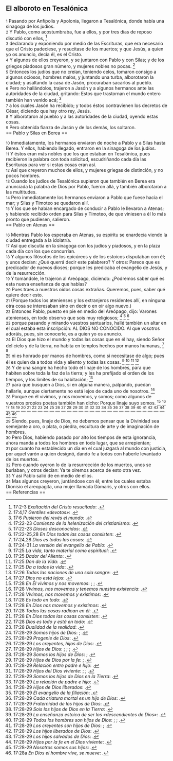 == El alboroto en Tesalónica ==

{{anchor|1}} <small>1</small> Pasando por Anfípolis y Apolonia, llegaron a Tesalónica, donde había una sinagoga de los judíos.<br>
{{anchor|2}} <small>2</small> Y Pablo, como acostumbraba, fue a ellos, y por tres días de reposo discutió con ellos, <ref>17:2-3 ''Exaltación del Cristo resucitado'': {{lib|LU|196|2|5}}.</ref><br>
{{anchor|3}} <small>3</small> declarando y exponiendo por medio de las Escrituras, que era necesario que el Cristo padeciese, y resucitase de los muertos; y que Jesús, a quien yo os anuncio, decía él, es el Cristo.<br>
{{anchor|4}} <small>4</small> Y algunos de ellos creyeron, y se juntaron con Pablo y con Silas; y de los griegos piadosos gran número, y mujeres nobles no pocas. <ref>17:4,17 ''Gentiles «devotos»'': {{lib|LU|121|2|5}}.</ref><br>
{{anchor|5}} <small>5</small> Entonces los judíos que no creían, teniendo celos, tomaron consigo a algunos ociosos, hombres malos, y juntando una turba, alborotaron la ciudad; y asaltando la casa de Jasón, procuraban sacarlos al pueblo.<br>
{{anchor|6}} <small>6</small> Pero no hallándolos, trajeron a Jasón y a algunos hermanos ante las autoridades de la ciudad, gritando: Estos que trastornan el mundo entero también han venido acá; <ref>17:6 ''Pusieron del revés el mundo'': {{lib|LU|195|6|9}}.</ref><br>
{{anchor|7}} <small>7</small> a los cuales Jasón ha recibido; y todos éstos contravienen los decretos de César, diciendo que hay otro rey, Jesús.<br>
{{anchor|8}} <small>8</small> Y alborotaron al pueblo y a las autoridades de la ciudad, oyendo estas cosas.<br>
{{anchor|9}} <small>9</small> Pero obtenida fianza de Jasón y de los demás, los soltaron.<br>
== Pablo y Silas en Berea ==

{{anchor|10}} <small>10</small> Inmediatamente, los hermanos enviaron de noche a Pablo y a Silas hasta Berea. Y ellos, habiendo llegado, entraron en la sinagoga de los judíos.<br>
{{anchor|11}} <small>11</small> Y éstos eran más nobles que los que estaban en Tesalónica, pues recibieron la palabra con toda solicitud, escudriñando cada día las Escrituras para ver si estas cosas eran así.<br>
{{anchor|12}} <small>12</small> Así que creyeron muchos de ellos, y mujeres griegas de distinción, y no pocos hombres.<br>
{{anchor|13}} <small>13</small> Cuando los judíos de Tesalónica supieron que también en Berea era anunciada la palabra de Dios por Pablo, fueron allá, y también alborotaron a las multitudes.<br>
{{anchor|14}} <small>14</small> Pero inmediatamente los hermanos enviaron a Pablo que fuese hacia el mar; y Silas y Timoteo se quedaron allí.<br>
{{anchor|15}} <small>15</small> Y los que se habían encargado de conducir a Pablo le llevaron a Atenas; y habiendo recibido orden para Silas y Timoteo, de que viniesen a él lo más pronto que pudiesen, salieron.<br>
== Pablo en Atenas ==

{{anchor|16}} <small>16</small> Mientras Pablo los esperaba en Atenas, su espíritu se enardecía viendo la ciudad entregada a la idolatría.<br>
{{anchor|17}} <small>17</small> Así que discutía en la sinagoga con los judíos y piadosos, y en la plaza cada día con los que concurrían.<br>
{{anchor|18}} <small>18</small> Y algunos filósofos de los epicúreos y de los estoicos disputaban con él; y unos decían: ¿Qué querrá decir este palabrero? Y otros: Parece que es predicador de nuevos dioses; porque les predicaba el evangelio de Jesús, y de la resurrección.<br>
{{anchor|19}} <small>19</small> Y tomándole, le trajeron al Areópago, diciendo: ¿Podremos saber qué es esta nueva enseñanza de que hablas?<br>
{{anchor|20}} <small>20</small> Pues traes a nuestros oídos cosas extrañas. Queremos, pues, saber qué quiere decir esto.<br>
{{anchor|21}} <small>21</small> (Porque todos los atenienses y los extranjeros residentes allí, en ninguna otra cosa se interesaban sino en decir o en oír algo nuevo.)<br>
{{anchor|22}} <small>22</small> Entonces Pablo, puesto en pie en medio del Areópago, dijo: Varones atenienses, en todo observo que sois muy religiosos; <ref>17:22-23 ''Comienzo de la helenización del cristianismo'': {{lib|LU|195|1|1}}.</ref> <ref>17:22-23 ''Dioses desconocidos'': {{lib|LU|87|5|1}}.</ref> <ref>17:22-25,28 ''En Dios todas las cosas consisten'': {{lib|LU|11|8|1}}.</ref><br>
{{anchor|23}} <small>23</small> porque pasando y mirando vuestros santuarios, hallé también un altar en el cual estaba esta inscripción: AL DIOS NO CONOCIDO. Al que vosotros adoráis, pues, sin conocerle, es a quien yo os anuncio.<br>
{{anchor|24}} <small>24</small> El Dios que hizo el mundo y todas las cosas que en él hay, siendo Señor del cielo y de la tierra, no habita en templos hechos por manos humanas, <ref>17:24,28 ''Dios es todas las cosas'': {{lib|LU|11|8|1}}.</ref> <ref>17:24-31 ''La versión del evangelio de Pablo'': {{lib|LU|195|1|1}}.</ref><br>
{{anchor|25}} <small>25</small> ni es honrado por manos de hombres, como si necesitase de algo; pues él es quien da a todos vida y aliento y todas las cosas. <ref>17:25 ''La vida, tanto material como espiritual'': {{lib|LU|36|6|1}}.</ref> <ref>17:25 ''Dador del Aliento'': {{lib|LU|45|4|3}}.</ref> <ref>17:25 ''Don de la Vida'': {{lib|LU|1|1|4}}.</ref> <ref>17:25 ''Da a todos la vida'': {{lib|LU|2|2|1}}.</ref><br>
{{anchor|26}} <small>26</small> Y de una sangre ha hecho todo el linaje de los hombres, para que habiten sobre toda la faz de la tierra; y les ha prefijado el orden de los tiempos, y los límites de su habitación; <ref>17:26 ''Todas las naciones de una sola sangre'': {{lib|LU|52|3|7}}.</ref><br>
{{anchor|27}} <small>27</small> para que busquen a Dios, si en alguna manera, palpando, puedan hallarle, aunque ciertamente no está lejos de cada uno de nosotros. <ref>17:27 ''Dios no está lejos'': {{lib|LU|12|7|12}}.</ref><br>
{{anchor|28}} <small>28</small> Porque en él vivimos, y nos movemos, y somos; como algunos de vuestros propios poetas también han dicho: Porque linaje suyo somos. <ref>17:28 ''En Él vivimos y nos movemos'': {{lib|LU|174|3|2}}; {{lib|LU|1|5|16}}; {{lib|LU|2|1|11}}.</ref> <ref>17:28 ''Vivimos, nos movemos y tenemos nuestra existencia'': {{lib|LU|105|2|11}}.</ref> <ref>17:28 ''Vivimos, nos movemos y existimos'': {{lib|LU|117|3|12}}.</ref> <ref>17:28 ''Es todo en todo'': {{lib|LU|3|1|2}}.</ref> <ref>17:28 ''En Dios nos movemos y existimos'': {{lib|LU|12|7|12}}.</ref> <ref>17:28 ''Todas las cosas radican en él'': {{lib|LU|42|1|2}}.</ref> <ref>17:28 ''En Dios todas las cosas consisten'': {{lib|LU|9|0|4}}.</ref> <ref>17:28 ''Dios es todo y está en todo'': {{lib|LU|56|9|14}}.</ref> <ref>17:28 ''Dualidad de la realidad'': {{lib|LU|56|1|5}}.</ref> <ref>17:28-29 ''Somos hijos de Dios'': {{lib|LU|2|5|4}}; {{lib|LU|5|4|8}}.</ref> <ref>17:28-29 ''Progenie de Dios'': {{lib|LU|1|3|1}}.</ref> <ref>17:28-29 ''Los creyentes, hijos de Dios'': {{lib|LU|181|2|12}}.</ref> <ref>17:28-29 ''Hijos de Dios'': {{lib|LU|142|5|2}}; {{lib|LU|170|2|20}}; {{lib|LU|34|6|10}}; {{lib|LU|8|6|4}}.</ref> <ref>17:28-29 ''Somos los hijos de Dios'': {{lib|LU|131|10|2}}; {{lib|LU|141|4|2}}.</ref> <ref>17:28-29 ''Hijos de Dios por la fe'': {{lib|LU|141|2|2}}; {{lib|LU|40|6|1}}.</ref> <ref>17:28-29 ''Relación entre padre e hijo'': {{lib|LU|131|10|6}}.</ref> <ref>17:28-29 ''Hijos del Dios viviente'': {{lib|LU|140|1|6}}; {{lib|LU|140|3|16}}; {{lib|LU|149|2|10}}.</ref> <ref>17:28-29 ''Somos los hijos de Dios en la Tierra'': {{lib|LU|193|0|5}}.</ref> <ref>17:28-29 ''La relación de padre e hijo'': {{lib|LU|131|10|8}}.</ref> <ref>17:28-29 ''Hijos de Dios liberados'': {{lib|LU|170|2|20}}.</ref> <ref>17:28-29 ''El evangelio de la filiación'': {{lib|LU|190|3|1}}.</ref> <ref>17:28-29 ''Cada criatura mortal es un hijo de Dios'': {{lib|LU|196|0|2}}.</ref> <ref>17:28-29 ''Fraternidad de los hijos de Dios'': {{lib|LU|153|2|4}}.</ref> <ref>17:28-29 ''Sois los hijos de Dios en la Tierra'': {{lib|LU|193|0|3}}.</ref> <ref>17:28-29 ''La enseñanza estoica de ser los «descendientes de Dios»'': {{lib|LU|121|4|3}}.</ref> <ref>17:28-29 ''Todos los hombres son hijos de Dios'': {{lib|LU|190|5|4}}; {{lib|LU|193|1|2}}; {{lib|LU|99|5|5}}.</ref> <ref>17:28-29 ''Los creyentes son hijos de Dios'': {{lib|LU|180|1|6}}; {{lib|LU|181|2|14}}.</ref> <ref>17:28-29 ''Los hijos liberados de Dios'': {{lib|LU|143|2|7}}.</ref> <ref>17:28-29 ''Los hijos salvados de Dios'': {{lib|LU|170|2|8}}.</ref> <ref>17:28-29 ''Hijos por la fe en el Dios viviente'': {{lib|LU|142|1|1}}.</ref> <ref>17:28-29 ''Nosotros somos sus hijos'': {{lib|LU|149|6|8}}.</ref> <ref>17:28a ''En Dios el hombre vive, se mueve'': {{lib|LU|1|1|2}}.</ref><br>
{{anchor|29}} <small>29</small> Siendo, pues, linaje de Dios, no debemos pensar que la Divinidad sea semejante a oro, o plata, o piedra, escultura de arte y de imaginación de hombres.<br>
{{anchor|30}} <small>30</small> Pero Dios, habiendo pasado por alto los tiempos de esta ignorancia, ahora manda a todos los hombres en todo lugar, que se arrepientan;<br>
{{anchor|31}} <small>31</small> por cuanto ha establecido un día en el cual juzgará al mundo con justicia, por aquel varón a quien designó, dando fe a todos con haberle levantado de los muertos.<br>
{{anchor|32}} <small>32</small> Pero cuando oyeron lo de la resurrección de los muertos, unos se burlaban, y otros decían: Ya te oiremos acerca de esto otra vez.<br>
{{anchor|33}} <small>33</small> Y así Pablo salió de en medio de ellos.<br>
{{anchor|34}} <small>34</small> Mas algunos creyeron, juntándose con él; entre los cuales estaba Dionisio el areopagita, una mujer llamada Dámaris, y otros con ellos.<br>
== Referencias ==

<references />
